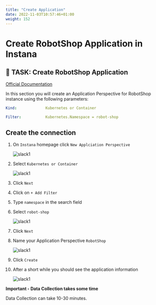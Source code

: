 ```yaml
---
title: "Create Application"
date: 2022-11-03T10:57:46+01:00
weight: 152
---
```



# Create RobotShop Application in Instana



## 🚀 TASK: Create RobotShop Application

[Official Documentation](https://www.ibm.com/docs/en/instana-observability/current?topic=capabilities-application-perspectives)

In this section you will create an Application Perspective for RobotShop instance using the following parameters:

```yaml
Kind:             Kubernetes or Container

Filter:           Kubernetes.Namespace = robot-shop

```








<Accordion>
<AccordionItem title="Need Help?">



## Create the connection

1. On `Instana` homepage click `New Applciation Perspective`

    ![slack1](/images/instana/instana_app_01.png)



1. Select `Kubernetes or Container`

    ![slack1](/images/instana/instana_app_02.png)

1. Click `Next`


1. Click on `+ Add Filter`

1. Type `namespace` in the search field


1. Select `robot-shop` 

    ![slack1](/images/instana/instana_app_03.png)

1. Click `Next`


1. Name your Application Perspective `RobotShop`

    ![slack1](/images/instana/instana_app_04.png)

1. Click `Create`


1. After a short while you should see the application information

    ![slack1](/images/instana/instana_app_05.png)



</AccordionItem>
</Accordion>



<InlineNotification kind="error"> 

**Important - Data Collection takes some time**

Data Collection can take 10-30 minutes.

</InlineNotification>


